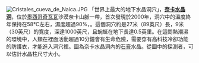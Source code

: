 [[File:Cristales_cueva_de_Naica.JPG|left]]
「世界上最大的地下水晶洞穴」，'''[[奈卡水晶洞|奈卡水晶洞]]'''，位於[[墨西哥|墨西哥]][[奇瓦瓦|奇瓦瓦]]沙漠奈卡山脈一帶，首次發現於2000年，洞穴中的溫度終年保持在58℃左右，濕度超過90%，。這個洞穴約是27米（89英尺）長，9米（30英尺）的寬度，深達1000英尺，且蜿蜒在地下長達0.5英里。在這悶熱潮濕的環境中，人類在裡面活動超過10分鐘會有生命危險，需要穿有高科技冷卻功能的防護衣，才能進入洞穴裡。圖為奈卡水晶洞內的[[石膏|石膏]]水晶。從圖中的探測者，可以估計水晶柱尺寸大小。